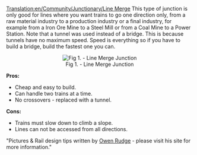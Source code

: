 [[Translation:en/Community/Junctionary/Line Merge]]
This type of junction is only good for lines where you want trains to go one direction only, from a raw material industry to a production industry or a final industry, for example from a Iron Ore Mine to a Steel Mill or from a Coal Mine to a Power Station. Note that a tunnel was used instead of a bridge. This is because tunnels have no maximum speed. Speed is everything so if you have to build a bridge, build the fastest one you can.

<center>[[File:en/Community/Junctionary/3way trackmerge.png|center|frame|Fig 1. - Line Merge Junction]]</center>

'''Pros:'''

*Cheap and easy to build.
*Can handle two trains at a time.
*No crossovers - replaced with a tunnel.


'''Cons:'''

*Trains must slow down to climb a slope.
*Lines can not be accessed from all directions.


"Pictures & Rail design tips written by [http://www.owenrudge.net/TT/ Owen Rudge] - please visit his site for more information."